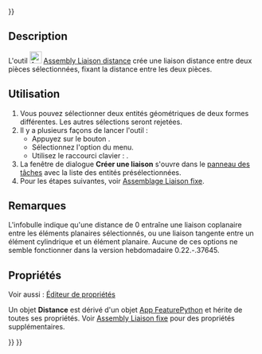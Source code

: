 <languages/>
{{UnfinishedDocu{{#translation:}}}}

{{Docnav/fr
|[[Assembly_CreateJointBall/fr|Liaison bille]]
|[[Assembly_CreateJointParallel/fr|Liaison parallèle]]
|[[Assembly_Workbench/fr|Atelier Assembly]]
|IconL=Assembly_CreateJointBall.svg
|IconR=Assembly_CreateJointParallel.svg
|IconC=Workbench_Assembly.svg
}}

{{GuiCommand/fr
|Name=Assembly CreateJointDistance
|Name/fr=Assembly Liaison distance
|MenuLocation=Assemblage → Créer une liaison distance
|Workbenches=[[Assembly_Workbench/fr|Assembly]]
|Shortcut={{KEY|D}}
|Version=1.0
|SeeAlso=
}}

==Description==

L'outil [[Image:Assembly_CreateJointDistance.svg|24px]] [[Assembly_CreateJointDistance/fr|Assembly Liaison distance]] crée une liaison distance entre deux pièces sélectionnées, fixant la distance entre les deux pièces.

<span id="Usage"></span>
==Utilisation==

# Vous pouvez sélectionner deux entités géométriques de deux formes différentes. Les autres sélections seront rejetées.
# Il y a plusieurs façons de lancer l'outil :
#* Appuyez sur le bouton {{Button|[[Image:Assembly_CreateJointDistance.svg|16px]] [[Assembly_CreateJointDistance/fr|Créer une liaison distance]]}}.
#* Sélectionnez l'option {{MenuCommand|Assemblage → [[Image:Assembly_CreateJointDistance.svg|16px]] Créer une liaison distance}} du menu.
#* Utilisez le raccourci clavier : {{KEY|D}}.
# La fenêtre de dialogue '''Créer une liaison''' s'ouvre dans le [[Task_panel/fr|panneau des tâches]] avec la liste des entités présélectionnées.
# Pour les étapes suivantes, voir [[Assembly_CreateJointFixed/fr#Utilisation|Assemblage Liaison fixe]].

<span id="Notes"></span>
==Remarques==

L'infobulle indique qu'une distance de 0 entraîne une liaison coplanaire entre les éléments planaires sélectionnés, ou une liaison tangente entre un élément cylindrique et un élément planaire. Aucune de ces options ne semble fonctionner dans la version hebdomadaire 0.22.-.37645.

<span id="Properties"></span>
==Propriétés==

Voir aussi : [[Property_editor/fr|Éditeur de propriétés]]

Un objet '''Distance''' est dérivé d'un objet [[App_FeaturePython/fr|App FeaturePython]] et hérite de toutes ses propriétés. Voir [[Assembly_CreateJointFixed/fr#Propriétés|Assembly Liaison fixe]] pour des propriétés supplémentaires.


{{Docnav/fr
|[[Assembly_CreateJointBall/fr|Liaison bille]]
|[[Assembly_CreateJointParallel/fr|Liaison parallèle]]
|[[Assembly_Workbench/fr|Atelier Assembly]]
|IconL=Assembly_CreateJointBall.svg
|IconR=Assembly_CreateJointParallel.svg
|IconC=Workbench_Assembly.svg
}}

{{Assembly_Tools_navi{{#translation:}}}}
{{Userdocnavi{{#translation:}}}}
